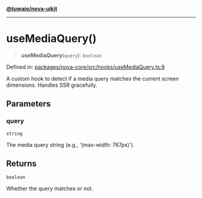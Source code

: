 [**@tuwaio/nova-uikit**](../../../README.md)

***

# useMediaQuery()

> **useMediaQuery**(`query`): `boolean`

Defined in: [packages/nova-core/src/hooks/useMediaQuery.ts:9](https://github.com/TuwaIO/nova-uikit/blob/1dc28ffb9d17b45d0a6a6e5d7458e83b79e27bc5/packages/nova-core/src/hooks/useMediaQuery.ts#L9)

A custom hook to detect if a media query matches the current screen dimensions.
Handles SSR gracefully.

## Parameters

### query

`string`

The media query string (e.g., '(max-width: 767px)').

## Returns

`boolean`

Whether the query matches or not.
